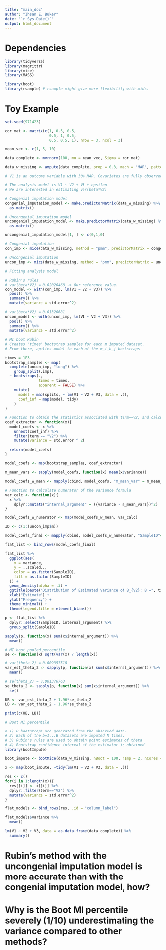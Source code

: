 ```yaml
---
title: "main_doc"
author: "Ihsan E. Buker"
date: "`r Sys.Date()`"
output: html_document
---
```

# Dependencies 
```r
library(tidyverse)
library(magrittr)
library(mice)
library(MASS)

library(boot)
library(rsample) # rsample might give more flexibility with mids. 
```

# Toy Example 
```r
set.seed(971423)

cor_mat <- matrix(c(1, 0.5, 0.5, 
                    0.5, 1, 0.5, 
                    0.5, 0.5, 1), nrow = 3, ncol = 3)

mean_vec <- c(1, 5, 10)

data_complete <- mvrnorm(100, mu = mean_vec, Sigma = cor_mat)

data_w_missing <- ampute(data_complete, prop = 0.3, mech = "MAR", patterns = c(0, 1, 1))$amp

# V1 is an outcome variable with 30% MAR. Covariates are fully observed. 

# The analysis model is V1 ~ V2 + V3 + epsilon 
# We are interested in estimating var(beta*V2)

# Congenial imputation model 
congenial_imputation_model <- make.predictorMatrix(data_w_missing) %>%
  as.matrix()

# Uncongenial imputation model 
uncongenial_imputation_model <- make.predictorMatrix(data_w_missing) %>%
  as.matrix()

uncongenial_imputation_model[1, ] <- c(0,1,0)

# Congenial imputation 
con_imp <- mice(data_w_missing, method = "pmm", predictorMatrix = congenial_imputation_model)

# Uncongenial imputation 
uncon_imp <- mice(data_w_missing, method = "pmm", predictorMatrix = uncongenial_imputation_model)

# Fitting analysis model 

# Rubin's rules 
# var(beta*V2) = 0.02020468 -> Our reference value. 
con_model <- with(con_imp, lm(V1 ~ V2 + V3)) %>%
  pool() %>%
  summary() %>%
  mutate(variance = std.error^2)

# var(beta*V2) = 0.01320681
uncon_model <- with(uncon_imp, lm(V1 ~ V2 + V3)) %>%
  pool() %>%
  summary() %>%
  mutate(variance = std.error^2)

# MI boot Rubin 
# Creates "times" bootstrap samples for each m imputed dataset. 
# From there, applies model to each of the m_i_b_j bootstraps

times = 1E3
bootstrap_samples <- map(
  complete(uncon_imp, "long") %>%
    group_split(.imp),
  ~ bootstraps(.,
               times = times,
               apparent = FALSE) %>%
    mutate(
      model = map(splits, ~ lm(V1 ~ V2 + V3, data = .)),
      coef_inf = map(model, tidy)
    )
)

# Function to obtain the statistics associated with term==V2, and calculate var.  
coef_extractor <- function(x){
  model_coefs <- x %>%
    unnest(coef_inf) %>%
    filter(term == "V2") %>%
    mutate(variance = std.error ^ 2)
  
  return(model_coefs)
}

model_coefs <- map(bootstrap_samples, coef_extractor)

m_mean_vars <- sapply(model_coefs, function(x) mean(x$variance)) 

model_coefs_w_mean <- mapply(cbind, model_coefs, "m_mean_var" = m_mean_vars, SIMPLIFY = F)

# Function to calculate numerator of the variance formula 
var_calc <- function(x){
  x %>%
    dplyr::mutate("internal_argument" = ({variance - m_mean_vars})^2)
}

model_coefs_w_numerator <- map(model_coefs_w_mean, var_calc)

ID <- c(1:(uncon_imp$m))

model_coefs_final <- mapply(cbind, model_coefs_w_numerator, "SampleID"=ID, SIMPLIFY=F)

flat_list <- bind_rows(model_coefs_final)

flat_list %>%
  ggplot(aes(
    x = variance,
    y = ..scaled..,
    color = as.factor(SampleID),
    fill = as.factor(SampleID)
  )) +
  geom_density(alpha = .3) +
  ggtitle(paste("Distribution of Estimated Variance of B_{V2}: B =", times, sep = "")) +
  xlab("Estimate") +
  ylab("Frequency") +
  theme_minimal() +
  theme(legend.title = element_blank())

p <- flat_list %>%
  dplyr::select(SampleID, internal_argument) %>%
  group_split(SampleID) 

sapply(p, function(x) sum(x$internal_argument)) %>%
  mean()

# MI boot pooled percentile
se <- function(x) sqrt(var(x) / length(x))

# var(theta_2) = 0.009357518
var_est_theta_2 <- sapply(p, function(x) sum(x$internal_argument)) %>%
  mean()

# se(theta_2) = 0.001376763
se_theta_2 <- sapply(p, function(x) sum(x$internal_argument)) %>%
  se()

UB <- var_est_theta_2 + 1.96*se_theta_2
LB <- var_est_theta_2 - 1.96*se_theta_2

print(c(UB, LB))

# Boot MI percentile

# 1) B bootstraps are generated from the observed data. 
# 2) Each of the b=1...B datasets are imputed M times. 
# 3) Rubin's rules are used to obtain point estimates of theta
# 4) Bootstrap confidence interval of the estimator is obtained
library(bootImpute)

boot_impute <- bootMice(data_w_missing, nBoot = 100, nImp = 2, nCores = 4, seed = 971423)

x <- map(boot_impute, ~tidy(lm(V1 ~ V2 + V3, data = .)))

res <- c()
for(i in 1:length(x)){
  res[[i]] <- x[[i]] %>%
  dplyr::filter(term=="V2") %>%
  mutate(variance = std.error^2)
}

flat_models <- bind_rows(res, .id = "column_label")

flat_models$variance %>%
  mean()

lm(V1 ~ V2 + V3, data = as.data.frame(data_complete)) %>%
  summary()
```

# Rubin's method with the uncongenial imputation model is more accurate than with the congenial imputation model, how? 

# Why is the Boot MI percentile severely (1/10) underestimating the variance compared to other methods? 

# 